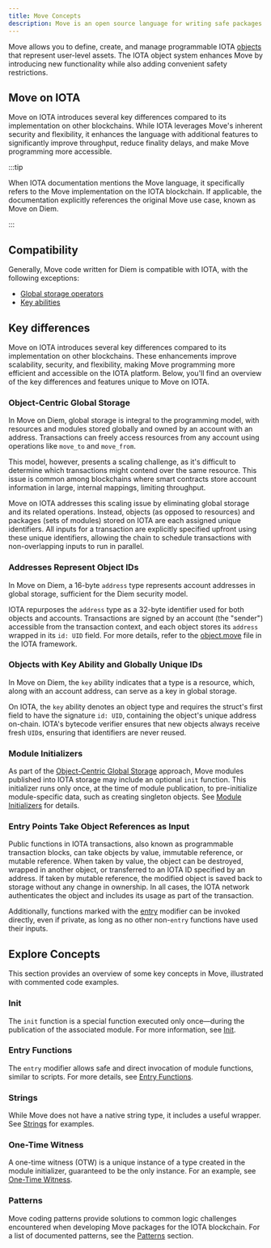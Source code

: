 ```yaml
---
title: Move Concepts
description: Move is an open source language for writing safe packages to manipulate on-chain objects
---
```


<MoveSummary />

Move allows you to define, create, and manage programmable IOTA [objects](./../objects/object-model.mdx) that represent user-level assets. The IOTA object system enhances Move by introducing new functionality while also adding convenient safety restrictions.

## Move on IOTA


Move on IOTA introduces several key differences compared to its implementation on other blockchains.
While IOTA leverages Move's inherent security and flexibility,
it enhances the language with additional features to significantly improve throughput,
reduce finality delays, and make Move programming more accessible.

:::tip

When IOTA documentation mentions the Move language, it specifically refers to the Move implementation on the IOTA blockchain. If applicable, the documentation explicitly references the original Move use case, known as Move on Diem.

:::

## Compatibility

Generally, Move code written for Diem is compatible with IOTA, with the following exceptions:

- [Global storage operators](https://move-language.github.io/move/global-storage-operators.html)
- [Key abilities](https://github.com/move-language/move/blob/main/language/documentation/book/src/abilities.md)

## Key differences


Move on IOTA introduces several key differences compared to its implementation on other blockchains.
These enhancements improve scalability, security, and flexibility,
making Move programming more efficient and accessible on the IOTA platform.
Below, you'll find an overview of the key differences and features unique to Move on IOTA.

### Object-Centric Global Storage

In Move on Diem, global storage is integral to the programming model,
with resources and modules stored globally and owned by an account with an address.
Transactions can freely access resources from any account using operations like `move_to` and `move_from`.

This model, however, presents a scaling challenge,
as it's difficult to determine which transactions might contend over the same resource.
This issue is common among blockchains where smart contracts store account information in large, internal mappings,
limiting throughput.

Move on IOTA addresses this scaling issue by eliminating global storage and its related operations.
Instead, objects (as opposed to resources) and packages (sets of modules) stored on IOTA are each assigned unique identifiers. All inputs for a transaction are explicitly specified upfront using these unique identifiers, allowing the chain to schedule transactions with non-overlapping inputs to run in parallel.

### Addresses Represent Object IDs

In Move on Diem, a 16-byte `address` type represents account addresses in global storage, sufficient for the Diem security model.

IOTA repurposes the `address` type as a 32-byte identifier used for both objects and accounts. Transactions are signed by an account (the "sender") accessible from the transaction context, and each object stores its `address` wrapped in its `id: UID` field. For more details, refer to the [object.move](https://github.com/iotaledger/iota/tree/develop/crates/iota-framework/packages/iota-framework/sources/object.move) file in the IOTA framework.

### Objects with Key Ability and Globally Unique IDs

In Move on Diem, the `key` ability indicates that a type is a resource, which, along with an account address, can serve as a key in global storage.

On IOTA, the `key` ability denotes an object type and requires the struct's first field to have the signature `id: UID`, containing the object's unique address on-chain. IOTA's bytecode verifier ensures that new objects always receive fresh `UID`s, ensuring that identifiers are never reused.

### Module Initializers

As part of the [Object-Centric Global Storage](#object-centric-global-storage) approach, Move modules published into IOTA storage may include an optional `init` function. This initializer runs only once, at the time of module publication, to pre-initialize module-specific data, such as creating singleton objects. See [Module Initializers](init.mdx) for details.

### Entry Points Take Object References as Input

Public functions in IOTA transactions, also known as programmable transaction blocks, can take objects by value, immutable reference, or mutable reference. When taken by value, the object can be destroyed, wrapped in another object, or transferred to an IOTA ID specified by an address. If taken by mutable reference, the modified object is saved back to storage without any change in ownership. In all cases, the IOTA network authenticates the object and includes its usage as part of the transaction.

Additionally, functions marked with the [entry](entry-functions.mdx) modifier can be invoked directly, even if private, as long as no other non-`entry` functions have used their inputs.

## Explore Concepts

This section provides an overview of some key concepts in Move, illustrated with commented code examples.

### Init

The `init` function is a special function executed only once—during the publication of the associated module. For more information, see [Init](init.mdx).

### Entry Functions

The `entry` modifier allows safe and direct invocation of module functions, similar to scripts. For more details, see [Entry Functions](entry-functions.mdx).

### Strings

While Move does not have a native string type, it includes a useful wrapper. See [Strings](strings.mdx) for examples.

### One-Time Witness

A one-time witness (OTW) is a unique instance of a type created in the module initializer, guaranteed to be the only instance. For an example, see [One-Time Witness](one-time-witness.mdx).

### Patterns

Move coding patterns provide solutions to common logic challenges encountered when developing Move packages for the IOTA blockchain. For a list of documented patterns, see the [Patterns](patterns/patterns.mdx) section.





